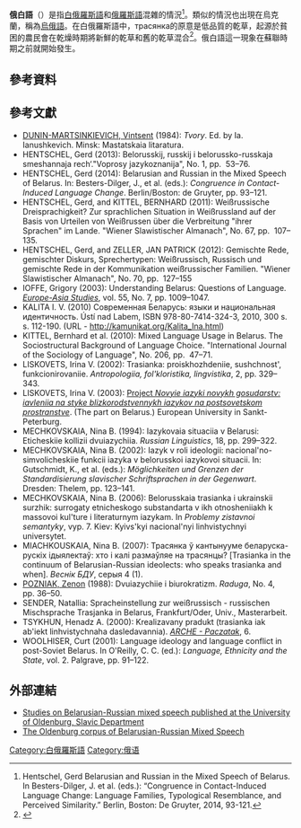 '''俄白語'''（{{lang-bel|трасянка|trasianka}}）是指[[白俄羅斯語|白俄羅斯語]]和[[俄羅斯語|俄羅斯語]]混雜的情況<ref name="Congruence">Hentschel, Gerd Belarusian and Russian in the Mixed Speech of Belarus. In Besters-Dilger, J. et al. (eds.): “Congruence in Contact-Induced Language Change: Language Families, Typological Resemblance, and Perceived Similarity.” Berlin, Boston: De Gruyter, 2014, 93-121.</ref>。類似的情況也出現在烏克蘭，稱為[[烏俄語|烏俄語]]。在白俄羅斯語中，трасянка的原意是低品質的乾草，起源於貧困的農民會在乾燥時期將新鮮的乾草和舊的乾草混合<ref name="Pradukt">{{cite web |url=http://arche.bymedia.net/6-2000/cychu600.html |title=存档副本 |accessdate=2014-08-12 |deadurl=yes |archiveurl=https://web.archive.org/web/20160304022542/http://arche.bymedia.net/6-2000/cychu600.html |archivedate=2016-03-04 }}</ref>。俄白語這一現象在蘇聯時期之前就開始發生。
== 參考資料 ==
{{reflist}}

==參考文獻==
{{refbegin|2}}
*[[Vintsent_Dunin-Martsinkyevich|DUNIN-MARTSINKIEVICH, Vintsent]] (1984): ''Tvory''. Ed. by Ia. Ianushkevich. Minsk: Mastatskaia litaratura.
*HENTSCHEL, Gerd (2013): Belorusskij, russkij i belorussko-russkaja smeshannaja rech‘."Voprosy jazykoznanija", No. 1, pp.  53–76.
*HENTSCHEL, Gerd (2014): Belarusian and Russian in the Mixed Speech of Belarus. In: Besters-Dilger, J., et al. (eds.): ''Congruence in Contact-Induced Language Change''. Berlin/Boston: de Gruyter, pp. 93–121.
*HENTSCHEL, Gerd, and KITTEL, BERNHARD (2011): Weißrussische Dreisprachigkeit? Zur sprachlichen Situation in Weißrussland auf der Basis von Urteilen von Weißrussen über die Verbreitung "ihrer Sprachen" im Lande. "Wiener Slawistischer Almanach", No. 67, pp.  107–135.
*HENTSCHEL, Gerd, and ZELLER, JAN PATRICK (2012): Gemischte Rede, gemischter Diskurs, Sprechertypen: Weißrussisch, Russisch und gemischte Rede in der Kommunikation weißrussischer Familien.  "Wiener Slawistischer Almanach", No. 70, pp.  127–155
*IOFFE, Grigory (2003): Understanding Belarus: Questions of Language. ''[[Europe-Asia_Studies|Europe-Asia Studies]]'', vol. 55, No. 7, pp. 1009–1047.
* KALITA I. V. (2010) Современная Беларусь: языки и национальная идентичность. Ústí nad Labem, ISBN 978-80-7414-324-3, 2010, 300 s. s. 112-190. (URL - http://kamunikat.org/Kalita_Ina.html{{Wayback|url=http://kamunikat.org/Kalita_Ina.html |date=20160110180203 }})
* KITTEL, Bernhard et al. (2010): Mixed Language Usage in Belarus. The Sociostructural Background of Language Choice. "International Journal of the Sociology of Language", No. 206, pp.  47–71.
*LISKOVETS, Irina V. (2002): Trasianka: proiskhozhdeniie, sushchnost', funkcionirovaniie. ''Antropologiia, fol'kloristika, lingvistika'', 2, pp. 329–343.
*LISKOVETS, Irina V. (2003): [https://web.archive.org/web/20050419021028/http://www.eu.spb.ru/ethno/projects/project3/list.htm Project ''Novyie iazyki novykh gosudarstv: iavleniia na styke blizkorodstvennykh iazykov na postsovetskom prostranstve'']. (The part on Belarus.) European University in Sankt-Peterburg.
*MECHKOVSKAIA, Nina B. (1994): Iazykovaia situaciia v Belarusi: Eticheskiie kollizii dvuiazychiia. ''Russian Linguistics'', 18, pp. 299–322.
*MECHKOVSKAIA, Nina B. (2002): Iazyk v roli ideologii: nacional'no-simvolicheskiie funkcii iazyka v belorusskoi iazykovoi situacii. In: Gutschmidt, K., et al. (eds.): ''Möglichkeiten und Grenzen der Standardisierung slavischer Schriftsprachen in der Gegenwart''. Dresden: Thelem, pp. 123–141.
*MECHKOVSKAIA, Nina B. (2006): Belorusskaia trasianka i ukrainskii surzhik: surrogaty etnicheskogo substandarta v ikh otnosheniiakh k massovoi kul'ture i literaturnym iazykam. In ''Problemy zistavnoi semantyky'', vyp. 7. Kiev: Kyivs'kyi nacional'nyi linhvistychnyi universytet.
*MIACHKOUSKAIA, Nina B. (2007): Трасянка ў кантынууме беларуска-рускіх ідыялектаў: хто і калі размаўляе на трасянцы? [Trasianka in the continuum of Belarusian-Russian ideolects: who speaks trasianka and when]. ''Веснік БДУ'', серыя 4 (1).
*[[Zianon_Pazniak|POZNIAK, Zenon]] (1988): Dvuiazychiie i biurokratizm. ''Raduga'', No. 4, pp. 36–50.
*SENDER, Natallia: Spracheinstellung zur weißrussisch - russischen Mischsprache Trasjanka in Belarus, Frankfurt/Oder, Univ., Masterarbeit.
*TSYKHUN, Henadz A. (2000): Krealizavany pradukt (trasianka iak ab'iekt linhvistychnaha dasledavannia). [https://web.archive.org/web/20050501081414/http://arche.home.by/6-2000/cychu600.html ''ARCHE - Paczatak''], 6.
*WOOLHISER, Curt (2001): Language ideology and language conflict in post-Soviet Belarus. In O'Reilly, C. C. (ed.): ''Language, Ethnicity and the State'', vol. 2. Palgrave, pp. 91–122.
{{refend}}

==外部連結==
* [https://web.archive.org/web/20170323141758/http://www.uni-oldenburg.de/en/slavistik/forschung/sprachwissenschaft/schwerpunkt-mischvarietaeten/publikationen-wrgr Studies on Belarusian-Russian mixed speech published at the University of Oldenburg, Slavic Department]
* [https://web.archive.org/web/20170603120943/http://www.uni-oldenburg.de/en/slavistik/forschung/sprachwissenschaft/schwerpunkt-mischvarietaeten/oc-brms/  The Oldenburg corpus of Belarusian-Russian Mixed Speech]

[[Category:白俄羅斯語|Category:白俄羅斯語]]
[[Category:俄语|Category:俄语]]